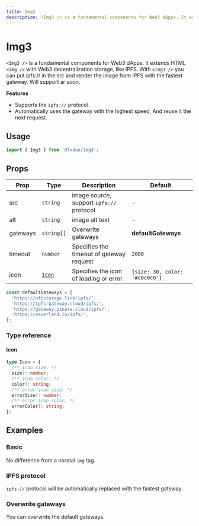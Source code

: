 ```yaml
---
title: Img3
description: <Img3 /> is a fundamental components for Web3 dApps. It extends HTML < img /> with Web3 decentralization storage, like IPFS. With <Img3 /> you can put ipfs:// in the src and render the image from IPFS with the fastest gateway. Will support ar soon.
---
```


# Img3

`<Img3 />` is a fundamental components for Web3 dApps. It extends HTML `<img />` with Web3 decentralization storage, like
IPFS. With `<Img3 />` you can put ipfs:// in the src and render the image from IPFS with the fastest gateway. Will support
ar soon.

**Features**

- Supports the `ipfs://` protocol.
- Automatically uses the gateway with the highest speed, And reuse it the next request.

## Usage

```js copy
import { Img3 } from '@lxdao/img3';
```

## Props

| Prop     | Type            | Description                              | Default                        |
| -------- | --------------- | ---------------------------------------- | ------------------------------ |
| src      | `string`        | image source, support `ipfs://` protocol | -                              |
| alt      | `string`        | image alt text                           | -                              |
| gateways | `string[]`      | Overwrite gateways                       | **defaultGateways**            |
| timeout  | `number`        | Specifies the timeout of gateway request | `2000`                         |
| icon     | [`Icon`](#icon) | Specifies the icon of loading or error   | `{size: 30, color: '#c0c0c0'}` |

```jsx
const defaultGateways = [
  'https://nftstorage.link/ipfs/',
  'https://ipfs-gateway.cloud/ipfs/',
  'https://gateway.pinata.cloud/ipfs/',
  'https://4everland.io/ipfs/',
];
```

### Type reference

#### Icon

```ts
type Icon = {
  /** icon size. */
  size?: number;
  /** icon color. */
  color?: string;
  /** error icon size. */
  errorSize?: number;
  /** error icon color. */
  errorColor?: string;
};
```

## Examples

### Basic

No difference from a normal `img` tag.


<Playground files={img3Examples.basic} />

### IPFS protocol

`ipfs://` protocol will be automatically replaced with the fastest gateway.

<Playground files={img3Examples.ipfs} />

### Overwrite gateways

You can overwrite the default gateways.

<Playground files={img3Examples.gateways} />
